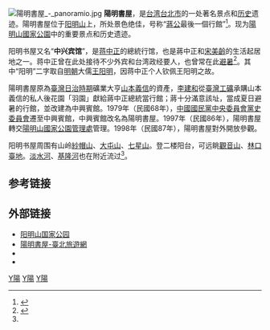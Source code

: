 {{coord|25|9|42.49|N|121|32|20.68|E|region:TW|display=title}}
[[File:陽明書屋_-_panoramio.jpg|thumb]]
'''陽明書屋'''，是[[台湾|台湾]][[台北市|台北市]]的一处著名景点和[[历史|历史]]遗迹。陽明書屋位于[[阳明山|阳明山]]上，所处景色绝佳，号称“[[蔣公|蔣公]]最後一個行館”<ref name="陽明書屋 台湾">{{cite web|url=http://news.xinhuanet.com/tw/2008-02/28/content_7656124.htm|title=陽明書屋——蔣介石最後一個行館(圖)|format=htm|publisher=新華網 - 臺灣頻道|accessdate=2010年9月18日|deadurl=yes|archiveurl=https://web.archive.org/web/20080727024540/http://news.xinhuanet.com/tw/2008-02/28/content_7656124.htm|archivedate=2008年7月27日}}</ref>。现为[[陽明山國家公園|陽明山國家公園]]中的重要景点和历史遗迹。

阳明书屋又名“'''中兴宾馆'''”，是[[蒋中正|蒋中正]]的總統行馆，也是蔣中正和[[宋美齡|宋美齡]]的生活起居地之一。蒋中正曾在此处接待不少外宾和台湾政经要人，也曾常在此[[避暑|避暑]]<ref name="陽明書屋 博物馆">{{cite web|url=http://www.cam.org.tw/big5/museum03.asp?rowId=323|title=陽明書屋|format=asp|publisher=台灣博物館名錄|accessdate=2010年9月18日|deadurl=yes|archiveurl=https://web.archive.org/web/20081202070950/http://www.cam.org.tw/big5/museum03.asp?rowId=323|archivedate=2008年12月2日}}</ref>。其中“阳明”二字取自[[明朝|明朝]]大儒[[王阳明|王阳明]]，因蒋中正个人钦佩王阳明之故。

陽明書屋原為[[臺灣日治時期|臺灣日治時期]]礦業大亨[[山本義信|山本義信]]的資產，[[李建和|李建和]]從[[臺灣工礦|臺灣工礦]]承購山本義信的私人後花園「羽園」獻給蔣中正總統當行館；蔣十分滿意該址，當成夏日避暑的行館，並改建為中興賓館。1979年（民國68年），[[中國國民黨中央委員會黨史委員會|中國國民黨中央委員會黨史委員會]]遷至中興賓館，中興賓館改名為陽明書屋。1997年（民國86年），陽明書屋轉交[[陽明山國家公園管理處|陽明山國家公園管理處]]管理。1998年（民國87年），陽明書屋對外開放參觀。

阳明书屋周围有山岭[[紗帽山|紗帽山]]、[[大屯山|大屯山]]、[[七星山_(臺北市)|七星山]]。登二楼阳台，可远眺[[觀音山|觀音山]]、[[林口臺地|林口臺地]]。[[淡水河|淡水河]]、[[基隆河|基隆河]]也在附近流过<ref name="陽明書屋 台湾"/>。

==参考链接==
{{reflist}}

==外部链接==
* [https://www.ymsnp.gov.tw/ 阳明山国家公园]
* [https://web.archive.org/web/20190426165723/https://www.travel.taipei/zh-tw/attraction/details/27 陽明書屋-臺北旅遊網]
* {{facebook|YMSNP.tw|阳明山国家公园}}
* {{youtube|user=ymsnpinfo#p/a| 阳明山国家公园}}

{{王阳明}}
{{蒋中正}}
[[Category:蒋中正行馆|Y陽]]
[[Category:王守仁|Y陽]]
[[Category:台北市旅遊景點|Y陽]]